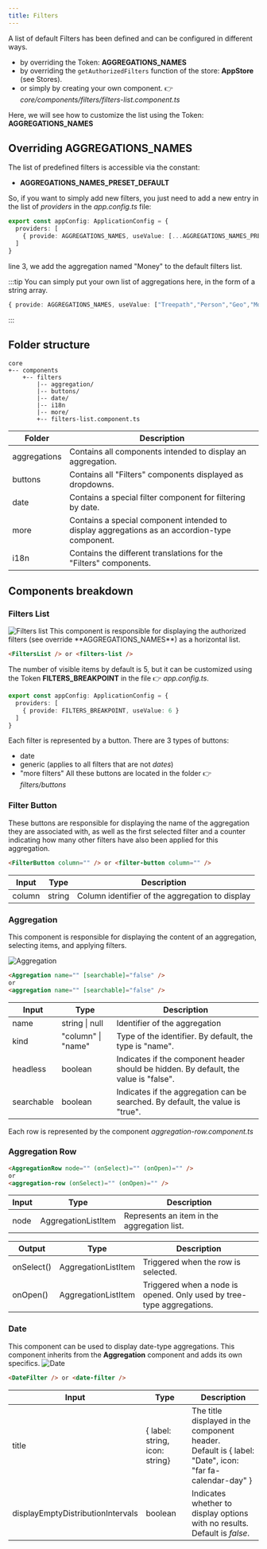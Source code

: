 ---
title: Filters
---

A list of default Filters has been defined and can be configured in different ways.

* by overriding the Token: **AGGREGATIONS_NAMES**
* by overriding the `getAuthorizedFilters` function of the store: **AppStore** (see Stores).
* or simply by creating your own component.
  👉 _core/components/filters/filters-list.component.ts_

Here, we will see how to customize the list using the Token: **AGGREGATIONS_NAMES**
## Overriding AGGREGATIONS_NAMES

The list of predefined filters is accessible via the constant:
* **AGGREGATIONS_NAMES_PRESET_DEFAULT**

So, if you want to simply add new filters, you just need to add a new entry in the list of _providers_ in the _app.config.ts_ file:

```ts title="app.config.ts"
export const appConfig: ApplicationConfig = {
  providers: [
	{ provide: AGGREGATIONS_NAMES, useValue: [...AGGREGATIONS_NAMES_PRESET_DEFAULT, "Money"] }
  ]
}
```
line 3, we add the aggregation named "Money" to the default filters list.

:::tip
You can simply put your own list of aggregations here, in the form of a string array.
```ts
{ provide: AGGREGATIONS_NAMES, useValue: ["Treepath","Person","Geo","Money"] }
```
:::

## Folder structure
```
core
+-- components
    +-- filters
        |-- aggregation/
        |-- buttons/
        |-- date/
        |-- i18n
        |-- more/
        +-- filters-list.component.ts
```

| Folder       | Description                                                                                                       |
| ------------ | ----------------------------------------------------------------------------------------------------------------- |
| aggregations | Contains all components intended to display an aggregation.                                                      |
| buttons      | Contains all "Filters" components displayed as dropdowns.                                                        |
| date         | Contains a special filter component for filtering by date.                                                       |
| more         | Contains a special component intended to display aggregations as an accordion-type component.                    |
| i18n         | Contains the different translations for the "Filters" components.                                                |

## Components breakdown
### Filters List
<img src='/img/overview/20240701084723.png' alt="Filters list"/>
This component is responsible for displaying the authorized filters (see override **AGGREGATIONS_NAMES**) as a horizontal list.

```html
<FiltersList /> or <filters-list />
```

The number of visible items by default is 5, but it can be customized using the Token **FILTERS_BREAKPOINT** in the file 👉 _app.config.ts_.
```ts title="app.config.ts"
export const appConfig: ApplicationConfig = {
  providers: [
	{ provide: FILTERS_BREAKPOINT, useValue: 6 }
  ]
}
```

Each filter is represented by a button. There are 3 types of buttons:
* date
* generic (applies to all filters that are not _dates_)
* "more filters"
All these buttons are located in the folder 👉 _filters/buttons_

### Filter Button
These buttons are responsible for displaying the name of the aggregation they are associated with, as well as the first selected filter and a counter indicating how many other filters have also been applied for this aggregation.

```html
<FilterButton column="" /> or <filter-button column="" />
```

| Input  | Type   | Description                                      |
| ------ | ------ | ------------------------------------------------ |
| column | string | Column identifier of the aggregation to display |

### Aggregation
This component is responsible for displaying the content of an aggregation, selecting items, and applying filters.

<img src='/img/overview/20240701084821.png' alt="Aggregation"/>

```html
<Aggregation name="" [searchable]="false" />
or
<aggregation name="" [searchable]="false" />
```

| Input      | Type               | Description                                                                                |
| ---------- | ------------------ | ------------------------------------------------------------------------------------------ |
| name       | string \| null     | Identifier of the aggregation                                                               |
| kind       | "column" \| "name" | Type of the identifier. By default, the type is "name".                                      |
| headless   | boolean            | Indicates if the component header should be hidden. By default, the value is "false".       |
| searchable | boolean            | Indicates if the aggregation can be searched. By default, the value is "true". |

Each row is represented by the component _aggregation-row.component.ts_

### Aggregation Row
```html
<AggregationRow node="" (onSelect)="" (onOpen)="" />
or
<aggregation-row (onSelect)="" (onOpen)="" />
```

| Input      | Type                | Description                                        |
| ---------- | ------------------- | -------------------------------------------------- |
| node       | AggregationListItem | Represents an item in the aggregation list. |

| Output     | Type                | Description                                                                                    |
| ---------- | ------------------- | ---------------------------------------------------------------------------------------------- |
| onSelect() | AggregationListItem | Triggered when the row is selected.                                                |
| onOpen()   | AggregationListItem | Triggered when a node is opened. Only used by tree-type aggregations. |

### Date
This component can be used to display date-type aggregations.
This component inherits from the **Aggregation** component and adds its own specifics.
<img src='/img/overview/20241122144700.png' alt="Date"/>

```html
<DateFilter /> or <date-filter />
```

| Input                             | Type                           | Description                                                                                                           |
| --------------------------------- | ------------------------------ | --------------------------------------------------------------------------------------------------------------------- |
| title                             | \{ label: string, icon: string\} | The title displayed in the component header.<br/> Default is \{ label: "Date", icon: "far fa-calendar-day" } |
| displayEmptyDistributionIntervals | boolean                        | Indicates whether to display options with no results.<br/> Default is _false_.                             |
